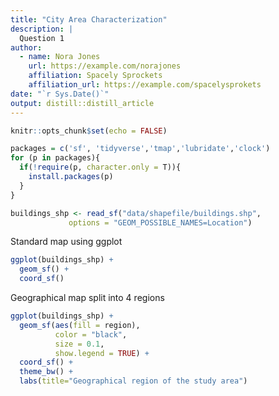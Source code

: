 ```yaml
---
title: "City Area Characterization"
description: |
  Question 1
author:
  - name: Nora Jones 
    url: https://example.com/norajones
    affiliation: Spacely Sprockets
    affiliation_url: https://example.com/spacelysprokets
date: "`r Sys.Date()`"
output: distill::distill_article
---
```


```r
knitr::opts_chunk$set(echo = FALSE)
```

```r
packages = c('sf', 'tidyverse','tmap','lubridate','clock')
for (p in packages){
  if(!require(p, character.only = T)){
    install.packages(p)
  }
}
```

```r
buildings_shp <- read_sf("data/shapefile/buildings.shp",
             options = "GEOM_POSSIBLE_NAMES=Location")
```

Standard map using ggplot

```r
ggplot(buildings_shp) +
  geom_sf() +
  coord_sf()
```

Geographical map split into 4 regions

```r
ggplot(buildings_shp) +
  geom_sf(aes(fill = region),
          color = "black",
          size = 0.1,
          show.legend = TRUE) +
  coord_sf() +
  theme_bw() +
  labs(title="Geographical region of the study area")
```


